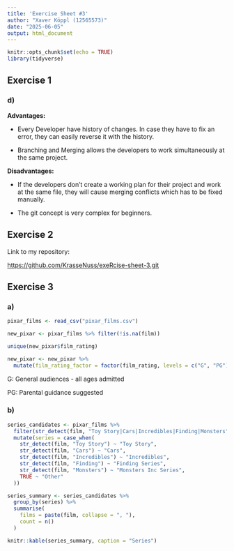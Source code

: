 ```yaml
---
title: 'Exercise Sheet #3'
author: "Xaver Köppl (12565573)"
date: "2025-06-05"
output: html_document
---
```


```r
knitr::opts_chunk$set(echo = TRUE)
library(tidyverse)
```

## Exercise 1

### d)

**Advantages:**

-   Every Developer have history of changes. In case they have to fix an error, they can easily reverse it with the history.

-   Branching and Merging allows the developers to work simultaneously at the same project.

**Disadvantages:**

-   If the developers don't create a working plan for their project and work at the same file, they will cause merging conflicts which has to be fixed manually.

-   The git concept is very complex for beginners.

## Exercise 2

Link to my repository:

<https://github.com/KrasseNuss/exeRcise-sheet-3.git>

## Exercise 3

### a)

```r
pixar_films <- read_csv("pixar_films.csv")

new_pixar <- pixar_films %>% filter(!is.na(film))

unique(new_pixar$film_rating)

new_pixar <- new_pixar %>%
  mutate(film_rating_factor = factor(film_rating, levels = c("G", "PG")))
```

G: General audiences - all ages admitted

PG: Parental guidance suggested

### b)

```r
series_candidates <- pixar_films %>%
  filter(str_detect(film, "Toy Story|Cars|Incredibles|Finding|Monsters")) %>%
  mutate(series = case_when(
    str_detect(film, "Toy Story") ~ "Toy Story",
    str_detect(film, "Cars") ~ "Cars",
    str_detect(film, "Incredibles") ~ "Incredibles",
    str_detect(film, "Finding") ~ "Finding Series",
    str_detect(film, "Monsters") ~ "Monsters Inc Series",
    TRUE ~ "Other"
  ))

series_summary <- series_candidates %>%
  group_by(series) %>%
  summarise(
    films = paste(film, collapse = ", "),
    count = n()
  )

knitr::kable(series_summary, caption = "Series")

```
